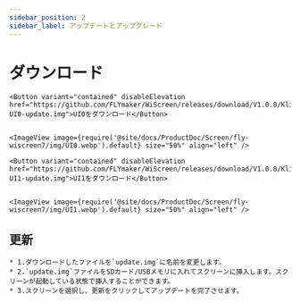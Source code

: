 ```yaml
---
sidebar_position: 2
sidebar_label: アップデートとアップグレード
---
```





# ダウンロード
    <Button variant="contained" disableElevation href="https://github.com/FLYmaker/WiScreen/releases/download/V1.0.0/Klipper-UI0-update.img">UI0をダウンロード</Button>
    

    <ImageView image={require('@site/docs/ProductDoc/Screen/fly-wiscreen7/img/UI0.webp').default} size="50%" align="left" />

    <Button variant="contained" disableElevation href="https://github.com/FLYmaker/WiScreen/releases/download/V1.0.0/Klipper-UI1-update.img">UI1をダウンロード</Button>
   

    <ImageView image={require('@site/docs/ProductDoc/Screen/fly-wiscreen7/img/UI1.webp').default} size="50%" align="left" />

##   更新
    * 1.ダウンロードしたファイルを`update.img`に名前を変更します。
    * 2.`update.img`ファイルをSDカード/USBメモリに入れてスクリーンに挿入します。スクリーンが起動している状態で挿入することができます。
    * 3.スクリーンを選択し、更新をクリックしてアップデートを完了させます。